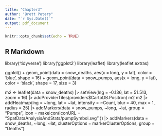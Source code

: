 ---
title: "Chapter3"
author: "Brett Peters"
date: "`r Sys.Date()`"
output: pdf_document
---

```{r setup, include=FALSE}
knitr::opts_chunk$set(echo = TRUE)
```

## R Markdown

library('tidyverse')
library('ggplot2')
library(leaflet)
library(leaflet.extras)

ggplot() +
  geom_point(data = snow_deaths, aes(x = long, y = lat), color = 'blue', shape = 16) +
  geom_point(data = snow_pumps, aes(x = long, y = lat), color = 'black', shape = 17, size = 3)

m2 <- leaflet(data = snow_deaths) |>
  setView(lng = -0.136, lat = 51.513, zoom = 16) |>
  addProviderTiles(providers$CartoDB.Positron)
m2
m2 |> addHeatmap(lng = ~long, lat = ~lat, 
                intensity = ~Count, blur = 40, max = 1, radius = 25) |>
      addMarkers(data = snow_pumps, ~long, ~lat, group = "Pumps", icon = makeIcon(iconURL = "SpatDataAnalysisAndStats/pumpSymbol.svg" )) |>
      addMarkers(data = snow_deaths, ~long, ~lat,
                clusterOptions = markerClusterOptions, group = "Deaths")
